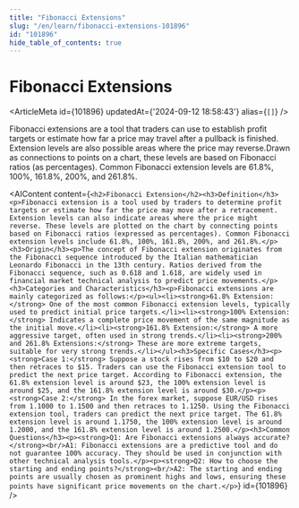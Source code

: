 ```yaml
---
title: "Fibonacci Extensions"
slug: "/en/learn/fibonacci-extensions-101896"
id: "101896"
hide_table_of_contents: true
---
```



# Fibonacci Extensions

<ArticleMeta id={101896} updatedAt={'2024-09-12 18:58:43'} alias={`[]`} />
<div className='border-solid border-b border-t-0 my-4 border-[var(--ifm-color-gray-300)]' />

Fibonacci extensions are a tool that traders can use to establish profit targets or estimate how far a price may travel after a pullback is finished. Extension levels are also possible areas where the price may reverse.Drawn as connections to points on a chart, these levels are based on Fibonacci ratios (as percentages). Common Fibonacci extension levels are 61.8%, 100%, 161.8%, 200%, and 261.8%.

<AIContent content={`<h2>Fibonacci Extension</h2><h3>Definition</h3><p>Fibonacci extension is a tool used by traders to determine profit targets or estimate how far the price may move after a retracement. Extension levels can also indicate areas where the price might reverse. These levels are plotted on the chart by connecting points based on Fibonacci ratios (expressed as percentages). Common Fibonacci extension levels include 61.8%, 100%, 161.8%, 200%, and 261.8%.</p><h3>Origin</h3><p>The concept of Fibonacci extension originates from the Fibonacci sequence introduced by the Italian mathematician Leonardo Fibonacci in the 13th century. Ratios derived from the Fibonacci sequence, such as 0.618 and 1.618, are widely used in financial market technical analysis to predict price movements.</p><h3>Categories and Characteristics</h3><p>Fibonacci extensions are mainly categorized as follows:</p><ul><li><strong>61.8% Extension:</strong> One of the most common Fibonacci extension levels, typically used to predict initial price targets.</li><li><strong>100% Extension:</strong> Indicates a complete price movement of the same magnitude as the initial move.</li><li><strong>161.8% Extension:</strong> A more aggressive target, often used in strong trends.</li><li><strong>200% and 261.8% Extensions:</strong> These are more extreme targets, suitable for very strong trends.</li></ul><h3>Specific Cases</h3><p><strong>Case 1:</strong> Suppose a stock rises from $10 to $20 and then retraces to $15. Traders can use the Fibonacci extension tool to predict the next price target. According to Fibonacci extension, the 61.8% extension level is around $23, the 100% extension level is around $25, and the 161.8% extension level is around $30.</p><p><strong>Case 2:</strong> In the forex market, suppose EUR/USD rises from 1.1000 to 1.1500 and then retraces to 1.1250. Using the Fibonacci extension tool, traders can predict the next price target. The 61.8% extension level is around 1.1750, the 100% extension level is around 1.2000, and the 161.8% extension level is around 1.2500.</p><h3>Common Questions</h3><p><strong>Q1: Are Fibonacci extensions always accurate?</strong><br/>A1: Fibonacci extensions are a predictive tool and do not guarantee 100% accuracy. They should be used in conjunction with other technical analysis tools.</p><p><strong>Q2: How to choose the starting and ending points?</strong><br/>A2: The starting and ending points are usually chosen as prominent highs and lows, ensuring these points have significant price movements on the chart.</p>`} id={101896} />
